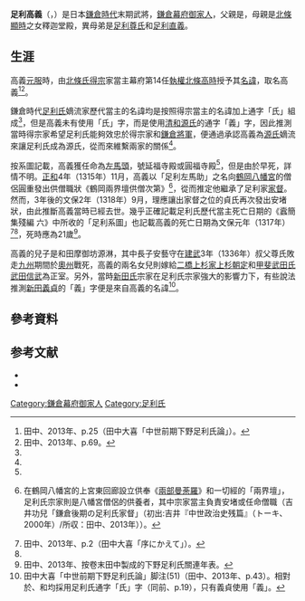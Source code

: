 {{日本武士
|名稱= 足利 高義
|圖片名稱= 
|圖片大小= 
|圖片說明= 
|時代= [[鎌倉時代|鎌倉時代]]末期
|出生日期= 
|出生地點= 
|逝世日期= [[文保|文保]]元年6月24日（1317年8月2日）<ref name="takana386">《蠧簡集殘編 六》中所收的「足利系圖」（{{Link-ja|東京大學史料編纂所|東京大学史料編纂所}}架藏謄寫本）記載為：「高義 嫡子，號圓福寺殿，文保元年六月廿四日卒」。田中、2013年、p.386（田中大喜「下野足利氏關係史料」內）也有提及。</ref>
|逝世地點= 
|假名= {{lang|ja|あしかが たかよし}}
|羅馬字=Ashikaga Takayoshi
|幼名= 
|改名= 
|别名= 延福寺殿<br>圓福寺殿
|諡号= 
|神号= 
|戒名= 
|洗禮名= 
|墓所=   
|朝廷官位=  [[馬寮|左馬助]]
|幕府職位=  
|主君=  [[征夷大將軍|將軍]]：[[守邦親王|守邦親王]]<br>[[得宗|得宗]]：[[北條高時|北條高時]]
|藩= 
|氏族= [[足利氏|足利氏]]
|父母= 父：{{Link-ja|足利貞氏|足利貞氏}}<br>母：釋迦堂殿（[[北條顯時|北條顯時]]之女）
|養父= 
|養母=
|兄弟= [[足利尊氏|足利尊氏]]<br>[[足利直義|足利直義]]
|姐妹= 
|正室= 
|側室= 
|嗣子= {{Link-ja|足利安藝守|足利安芸守}}<br>田摩御坊源淋
|嗣女= [[上杉朝定_(二橋上杉家)|上杉朝定]]正室<br>[[武田信武|武田信武]]正室
|養子= 
|養女= 
}}
'''足利高義'''（{{jpn|j=足利高義|hg=あしかが たかよし|rm=Ashikaga Takayoshi}}，{{bd|？||1317年|8月2日|catIdx=Ashikaga Takayoshi}}）是日本[[鎌倉時代|鎌倉時代]]末期武將，[[鎌倉幕府|鎌倉幕府]][[御家人|御家人]]，父親是{{Link-ja|足利貞氏|足利貞氏}}，母親是[[北條顯時|北條顯時]]之女釋迦堂殿，異母弟是[[足利尊氏|足利尊氏]]和[[足利直義|足利直義]]。

== 生涯 ==
高義[[元服|元服]]時，由[[北條氏|北條氏]][[得宗|得宗]]家當主幕府第14任[[執權|執權]][[北條高時|北條高時]]授予其[[名諱|名諱]]，取名高義<ref name="takana25">田中、2013年、p.25（田中大喜「中世前期下野足利氏論」）。</ref><ref name="takana69">田中、2013年、p.69。</ref>。

鎌倉時代[[足利氏|足利氏]]嫡流家歷代當主的名諱均是按照得宗當主的名諱加上通字「氏」組成<ref name="takana25" />，但是高義未有使用「氏」字，而是使用[[清和源氏|清和源氏]]的通字「義」字，因此推測當時得宗家希望足利氏能夠效忠於得宗家和[[鎌倉幕府將軍列表|鎌倉將軍]]，便通過承認高義為[[源氏|源氏]]嫡流來讓足利氏成為源氏{{Link-ja|門葉|門葉}}，從而來維繫兩家的關係<ref name="takana25" />。 

按系圖記載，高義獲任命為[[馬寮|左馬頭]]，號延福寺殿或圓福寺殿<ref name="takana386" />，但是由於早死，詳情不明。[[正和_(日本)|正和]]4年（1315年）11月，高義以「足利左馬助」之名向[[鶴岡八幡宮|鶴岡八幡宮]]的僧侶圓重發出供僧職{{Link-ja|安堵|安堵}}狀《鶴岡兩界壇供僧次第》<ref>{{Link-ja|足利義兼|足利義兼}}在鶴岡八幡宮的上宮東回廊設立供奉《[[兩部曼荼羅|兩部曼荼羅]]》和一切經的「兩界壇」，足利氏宗家則是八幡宮僧侶的供養者，其中宗家當主負責安堵或任命僧職（吉井功兒「鎌倉後期の足利氏家督」（初出:吉井『中世政治史残篇』（トーキ、2000年）/所収：田中、2013年））。</ref>，從而推定他繼承了足利家[[家督|家督]]。然而，3年後的文保2年（1318年）9月，理應讓出家督之位的貞氏再次發出安堵狀，由此推斷高義當時已經去世。幾乎正確記載足利氏歷代當主死亡日期的《蠧簡集殘編 六》中所收的「足利系圖」也記載高義的死亡日期為文保元年（1317年）<ref>田中、2013年、p.2（田中大喜「序にかえて」）。</ref><ref name="takana386" />，死時應為21歲<ref>田中、2013年、按卷末田中製成的下野足利氏關連年表。</ref>。

高義的兒子是{{Link-ja|足利安藝守|足利安芸守}}和田摩御坊源淋，其中長子安藝守在[[建武_(後醍醐天皇)|建武]]3年（1336年）叔父尊氏敗走[[九州_(日本)|九州]]期間於[[奧州|奧州]]戰死，高義的兩名女兒則嫁給[[上杉氏|二橋上杉家]][[上杉朝定_(二橋上杉家)|上杉朝定]]和[[甲斐國|甲斐]][[武田氏|武田氏]][[武田信武|武田信武]]為正室。另外，當時[[新田氏|新田氏]]宗家在足利氏宗家強大的影響力下，有些說法推測[[新田義貞|新田義貞]]的「義」字便是來自高義的名諱<ref name="takana43">田中大喜「中世前期下野足利氏論」脚注(51)（田中、2013年、p.43）。相對於{{Link-ja|新田政氏|新田政氏}}、{{Link-ja|新田基氏|新田基氏}}和{{Link-ja|新田朝氏|新田朝氏}}均採用足利氏通字「氏」字（同前、p.19），只有義貞使用「義」。</ref>。

== 參考資料 ==
{{reflist}}

== 参考文献 ==
* {{cite book |author={{Link-ja|櫻井彥|櫻井彦}}、{{Link-ja|樋口州男|樋口州男}}和{{Link-ja|錦昭江|錦昭江}} |title=足利尊氏のすべて |publisher={{Link-ja|新人物往來社|新人物往来社}} |year=2008 |isbn=978-4-404-03532-5}}
* {{cite book |author={{Link-ja|田中大喜|田中大喜}} |title=シリーズ・中世関東武士の研究 第九巻 下野足利氏 |publisher={{Link-ja|戎光祥出版|戎光祥出版}} |year=2013 |isbn=978-4-86403-070-0}}

{{足利宗家歷代當主}}

{{DEFAULTSORT:Ashikaga Takayoshi}}
[[Category:鎌倉幕府御家人|Category:鎌倉幕府御家人]]
[[Category:足利氏|Category:足利氏]]